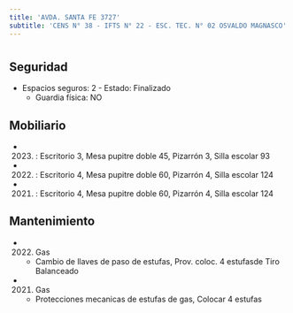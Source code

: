 ```yaml
---
title: 'AVDA. SANTA FE 3727'
subtitle: 'CENS N° 38 - IFTS N° 22 - ESC. TEC. N° 02 OSVALDO MAGNASCO'
---
```


#


## Seguridad

*  Espacios seguros: 2 - Estado: Finalizado 
    + Guardia física: NO





## Mobiliario

*  (2023) : Escritorio 3, Mesa pupitre doble 45, Pizarrón 3, Silla escolar 93 

*  (2022) : Escritorio 4, Mesa pupitre doble 60, Pizarrón 4, Silla escolar 124 

*  (2021) : Escritorio 4, Mesa pupitre doble 60, Pizarrón 4, Silla escolar 124 





## Mantenimiento

*  (2022) Gas 
    + Cambio de llaves de paso de estufas, Prov. coloc. 4 estufasde Tiro Balanceado

*  (2021) Gas 
    + Protecciones mecanicas de estufas de gas, Colocar 4 estufas



